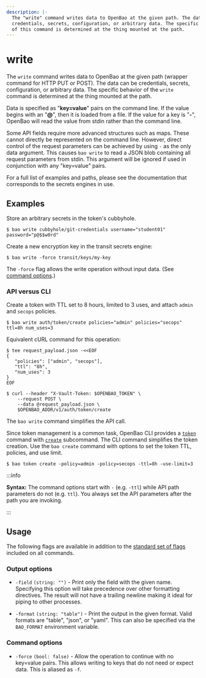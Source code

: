 ```yaml
---
description: |-
  The "write" command writes data to OpenBao at the given path. The data can be
  credentials, secrets, configuration, or arbitrary data. The specific behavior
  of this command is determined at the thing mounted at the path.
---
```


# write

The `write` command writes data to OpenBao at the given path (wrapper command for
HTTP PUT or POST). The data can be credentials, secrets, configuration, or
arbitrary data. The specific behavior of the `write` command is determined at
the thing mounted at the path.

Data is specified as "**key=value**" pairs on the command line. If the value begins
with an "**@**", then it is loaded from a file. If the value for a key is "**-**", OpenBao
will read the value from stdin rather than the command line.

Some API fields require more advanced structures such as maps. These cannot
directly be represented on the command line. However, direct control of the
request parameters can be achieved by using `-` as the only data argument.
This causes `bao write` to read a JSON blob containing all request parameters
from stdin. This argument will be ignored if used in conjunction with any
"key=value" pairs.

For a full list of examples and paths, please see the documentation that
corresponds to the secrets engines in use.

## Examples

Store an arbitrary secrets in the token's cubbyhole.

```shell-session
$ bao write cubbyhole/git-credentials username="student01" password="p@$$w0rd"
```

Create a new encryption key in the transit secrets engine:

```shell-session
$ bao write -force transit/keys/my-key
```

The `-force` flag allows the write operation without input data. (See [command
options](#command-options).)

### API versus CLI

Create a token with TTL set to 8 hours, limited to 3 uses, and attach `admin`
and `secops` policies.

```shell-session
$ bao write auth/token/create policies="admin" policies="secops" ttl=8h num_uses=3
```

Equivalent cURL command for this operation:

```shell-session
$ tee request_payload.json -<<EOF
{
   "policies": ["admin", "secops"],
   "ttl": "8h",
   "num_uses": 3
}
EOF

$ curl --header "X-Vault-Token: $OPENBAO_TOKEN" \
    --request POST \
    --data @request_payload.json \
    $OPENBAO_ADDR/v1/auth/token/create
```

The `bao write` command simplifies the API call.

Since token management is a common task, OpenBao CLI provides a
[`token`](token/index.mdx) command with
[`create`](token/create.mdx) subcommand. The CLI command simplifies
the token creation. Use the `bao create` command with options to set the token
TTL, policies, and use limit.

```shell-session
$ bao token create -policy=admin -policy=secops -ttl=8h -use-limit=3
```

:::info

**Syntax:** The command options start with `-` (e.g. `-ttl`) while API path
parameters do not (e.g. `ttl`). You always set the API parameters after the path
you are invoking.

:::

## Usage

The following flags are available in addition to the [standard set of
flags](index.mdx) included on all commands.

### Output options

- `-field` `(string: "")` - Print only the field with the given name. Specifying
  this option will take precedence over other formatting directives. The result
  will not have a trailing newline making it ideal for piping to other processes.

- `-format` `(string: "table")` - Print the output in the given format. Valid
  formats are "table", "json", or "yaml". This can also be specified via the
  `BAO_FORMAT` environment variable.

### Command options

- `-force` `(bool: false)` - Allow the operation to continue with no key=value
  pairs. This allows writing to keys that do not need or expect data. This is
  aliased as `-f`.
